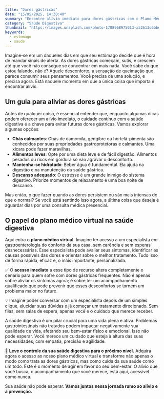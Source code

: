 ```yaml
---
title: "Dores gástricas"
date: "15/05/2025, 14:30:40"
summary: "Encontre alívio imediato para dores gástricas com o Plano Médico Virtual da M24. Especialistas disponíveis rapidamente para cuidado personalizado e prevenção futura. Agora é o momento de cuidar da sua saúde digestiva."
category: "Saúde Digestiva"
thumbnail: "https://images.unsplash.com/photo-1708968975013-a52613c6bbea?q=80&w=2127&auto=format&fit=crop&ixlib=rb-4.1.0&ixid=M3wxMjA3fDB8MHxwaG90by1wYWdlfHx8fGVufDB8fHx8fA%3D%3D"
keywords:
  - estomago
  - saude
---
```


Imagine-se em um daqueles dias em que seu estômago decide que é hora de mandar sinais de alerta. As dores gástricas começam, sutis, e crescem até que você não consegue se concentrar em mais nada. Você sabe do que estou falando, não é? Aquele desconforto, a sensação de queimação que parece consumir seus pensamentos. Você precisa de uma solução, e precisa agora. Está naquele momento em que a única coisa que importa é encontrar alívio.

## Um guia para aliviar as dores gástricas

Antes de qualquer coisa, é essencial entender que, enquanto algumas dicas podem oferecer um alívio imediato, o cuidado contínuo com a saúde digestiva é a chave para evitar futuras dores gástricas. Vamos explorar algumas opções:

- **Chás calmantes**: Chás de camomila, gengibre ou hortelã-pimenta são conhecidos por suas propriedades gastroprotetoras e calmantes. Uma xícara pode fazer maravilhas.
- **Alimentos leves**: Opte por uma dieta leve e de fácil digestão. Alimentos pesados ou ricos em gordura só vão agravar o desconforto.
- **Mantenha-se hidratado**: Beber água é fundamental. Ela ajuda na digestão e na manutenção da saúde gástrica.
- **Descanso adequado**: O estresse é um grande inimigo do sistema digestivo. Priorize momentos de relaxamento e uma boa noite de descanso.

Mas então, o que fazer quando as dores persistem ou são mais intensas do que o normal? Se você está sentindo isso agora, a última coisa que deseja é aguardar dias por uma consulta médica presencial.

## O papel do plano médico virtual na saúde digestiva

Aqui entra o **plano médico virtual**. Imagine ter acesso a um especialista em gastroenterologia do conforto da sua casa, sem carência e sem esperas desnecessárias. Esse especialista pode avaliar seus sintomas, identificar as causas possíveis das dores e orientar sobre o melhor tratamento. Tudo isso de forma rápida, eficaz e, o mais importante, personalizada.

✅ O **acesso imediato** a esse tipo de recurso altera completamente o cenário para quem sofre com dores gástricas frequentes. Não é apenas sobre aliviar os sintomas agora; é sobre ter um acompanhamento qualificado que pode prevenir que esses desconfortos se tornem um problema maior no futuro.

💡 Imagine poder conversar com um especialista depois de um simples clique, elucidar suas dúvidas e já começar um tratamento direcionado. Sem filas, sem salas de espera, apenas você e o cuidado que merece receber.

A saúde digestiva é um pilar crucial para uma vida plena e ativa. Problemas gastrointestinais não tratados podem impactar negativamente sua qualidade de vida, afetando seu bem-estar físico e emocional. Isso não pode esperar. Você merece um cuidado que esteja à altura das suas necessidades, com empatia, precisão e agilidade.

🚀 **Leve o controle da sua saúde digestiva para o próximo nível.** Adquira agora o acesso ao nosso plano médico virtual e transforme não apenas o modo como trata as dores gástricas, mas como cuida da sua saúde como um todo. Este é o momento de agir em favor do seu bem-estar. O alívio que você busca, o acompanhamento que você merece, está aqui, acessível como nunca.

Sua saúde não pode esperar. **Vamos juntos nessa jornada rumo ao alívio e à prevenção.**
